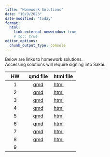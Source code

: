 ```yaml
---
title: "Homework Solutions"
date: "10/9/2023"
date-modified: "today"
format: 
  html:
    link-external-newwindow: true
    # toc: true
editor_options: 
  chunk_output_type: console
---
```


::: callout-note
Below are links to homework solutions.\
Accessing solutions will require signing into Sakai.
:::

| HW  |                                                     qmd file                                                     | html file                                                                                                          |
|:-------------------:|:-------------------------:|:------------------------|
|  1  | [qmd](https://sakai.ohsu.edu/access/content/group/BSTA-511-1-AA-F23/HW_solutions/HW_1_F23_bsta511_Solutions.qmd) | [html](https://sakai.ohsu.edu/access/content/group/BSTA-511-1-AA-F23/HW_solutions/HW_1_F23_bsta511_Solutions.html) |
|  2  | [qmd](https://sakai.ohsu.edu/access/content/group/BSTA-511-1-AA-F23/HW_solutions/HW_2_F23_bsta511_Solutions.qmd) | [html](https://sakai.ohsu.edu/access/content/group/BSTA-511-1-AA-F23/HW_solutions/HW_2_F23_bsta511_Solutions.html) |
|  3  | [qmd](https://sakai.ohsu.edu/access/content/group/BSTA-511-1-AA-F23/HW_solutions/HW_3_F23_bsta511_Solutions.qmd) | [html](https://sakai.ohsu.edu/access/content/group/BSTA-511-1-AA-F23/HW_solutions/HW_3_F23_bsta511_Solutions.html) |
|  4  | [qmd](https://sakai.ohsu.edu/access/content/group/BSTA-511-1-AA-F23/HW_solutions/HW_4_F23_bsta511_Solutions.qmd) | [html](https://sakai.ohsu.edu/access/content/group/BSTA-511-1-AA-F23/HW_solutions/HW_4_F23_bsta511_Solutions.html) |
|  5  | [qmd](https://sakai.ohsu.edu/access/content/group/BSTA-511-1-AA-F23/HW_solutions/HW_5_F23_bsta511_Solutions.qmd) | [html](https://sakai.ohsu.edu/access/content/group/BSTA-511-1-AA-F23/HW_solutions/HW_5_F23_bsta511_Solutions.html) |
|  6  | [qmd](https://sakai.ohsu.edu/access/content/group/BSTA-511-1-AA-F23/HW_solutions/HW_6_F23_bsta511_Solutions.qmd) | [html](https://sakai.ohsu.edu/access/content/group/BSTA-511-1-AA-F23/HW_solutions/HW_6_F23_bsta511_Solutions.html) |
|  7  | [qmd](https://sakai.ohsu.edu/access/content/group/BSTA-511-1-AA-F23/HW_solutions/HW_7_F23_bsta511_Solutions.qmd) | [html](https://sakai.ohsu.edu/access/content/group/BSTA-511-1-AA-F23/HW_solutions/HW_7_F23_bsta511_Solutions.html) |
|  8  | [qmd](https://sakai.ohsu.edu/access/content/group/BSTA-511-1-AA-F23/HW_solutions/HW_8_F23_bsta511_Solutions.qmd) | [html](https://sakai.ohsu.edu/access/content/group/BSTA-511-1-AA-F23/HW_solutions/HW_8_F23_bsta511_Solutions.html) |
|  9  |                                                                                                                  |                                                                                                                    |
